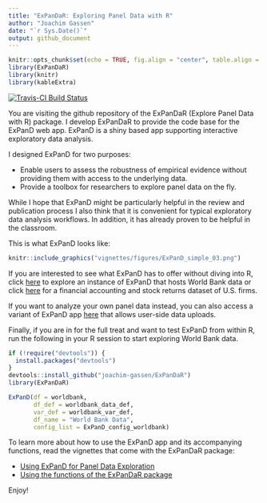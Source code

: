 ```yaml
---
title: "ExPanDaR: Exploring Panel Data with R"
author: "Joachim Gassen"
date: "`r Sys.Date()`"
output: github_document
---
```


```r
knitr::opts_chunk$set(echo = TRUE, fig.align = "center", table.align = "center", warnings = FALSE)
library(ExPanDaR)
library(knitr)
library(kableExtra)
```

[![Travis-CI Build Status](https://travis-ci.org/joachim-gassen/ExPanDaR.svg?branch=master)](https://travis-ci.org/joachim-gassen/ExPanDaR)

You are visiting the github repository of the ExPanDaR (Explore Panel Data with R) package. I develop ExPanDaR to provide the code base for the ExPanD web app. ExPanD is a shiny based app supporting interactive exploratory data analysis.

I designed ExPanD for two purposes:

- Enable users to assess the robustness of empirical evidence without providing them with access to the underlying data.
- Provide a toolbox for researchers to explore panel data on the fly. 

While I hope that ExPanD might be particularly helpful in the review and publication process I also think that it is convenient for typical exploratory data analysis workflows. In addition, it has already proven to be helpful in the classroom.

This is what ExPanD looks like:

```r
knitr::include_graphics("vignettes/figures/ExPanD_simple_03.png")
```

If you are interested to see what ExPanD has to offer without diving into R, click [here](https://jgassen.shinyapps.io/expand_wb/) to explore an instance of ExPanD that hosts World Bank data or click
[here](https://jgassen.shinyapps.io/expand_r3/) for a financial accounting and stock returns dataset of U.S. firms.

If you want to analyze your own panel data instead, you can also access a variant of ExPanD app [here](https://jgassen.shinyapps.io/expand/) that allows user-side data uploads. 

Finally, if you are in for the full treat and want to 
test ExPanD from within R, run the following in your R session to start exploring World Bank data.

```r
if (!require("devtools")) {
  install.packages("devtools")
}
devtools::install_github("joachim-gassen/ExPanDaR")
library(ExPanDaR)

ExPanD(df = worldbank,  
       df_def = worldbank_data_def, 
       var_def = worldbank_var_def,
       df_name = "World Bank Data",
       config_list = ExPanD_config_worldbank)
````

To learn more about how to use the ExPanD app and its accompanying functions, read the vignettes that come with the ExPanDaR package:

- [Using ExPanD for Panel Data Exploration](vignettes/use_ExPanD.md) 
- [Using the functions of the ExPanDaR package](vignettes/ExPanDaR-functions.md)

Enjoy!
